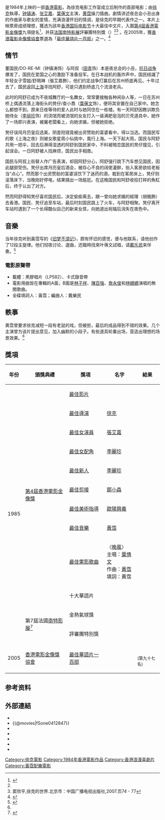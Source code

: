 {{Infobox Film
| name               = 上海之夜
| original_name      = ''{{lang|en|Shanghai Blues}}''
| image              = Shanghai Blues poster.jpg
| caption            = 
| director           = [[徐克|徐克]]
| producer           = [[徐克|徐克]]
| producer_2         = 馬賢良、羅安娜、張堆樹、朱鳳崗
| writer             = [[司徒卓漢|司徒卓漢]]、[[陳冠中|陳冠中]]、[[杜國威|杜國威]]
| starring           = {{ubl|[[钟镇涛|钟镇涛]]|[[张艾嘉|张艾嘉]]|[[葉蒨文|葉蒨文]]|[[田青|田青]]|[[李丽珍|李丽珍]]}}
| music              = [[黄霑|黄霑]]、[[鄧少林|鄧少林]]
| movie_music        = 
| maintheme          = 〈[[晚風_(歌曲)|晚風]]〉／葉蒨文
| cinematography     = 張惠恭、敖志君、黃仲標、鍾志文、劉鴻泉
| editing            = 吳金華、鄒小森
| studio             = 徐克電影工作室
| distributor        = 徐克電影工作室
| released           = {{HKG-1959}}：{{film date|1984|10|11}}{{TWN}}：{{start date|1989|11|09}}<br>{{JPN}}：{{start date|1989|4|28}}<br>{{SWE}}：{{start date|1990|12|25}}<br>{{FIN}}：{{start date|1991|3|1}}
| runtime            = 100分鐘
| country            = {{英屬香港電影}}
| language           = [[粤语|粤语]]
| awards             = 
| budget             = 
| gross              = 香港：[[HK$|HK$]] 11,625,564.00<br>台灣：[[NT$|NT$]] 4,108,976.00<ref>{{cite web |url=http://cinema.nccu.edu.tw/BOX/3A/3A84.HTM |title=1984年台灣票房|work=台灣電影資料庫 |accessdate=2021-05-09|archive-url=https://web.archive.org/web/20160304072454/http://cinema.nccu.edu.tw/BOX/3A/3A84.HTM |archive-date=2016-03-04 |dead-url=yes}}</ref>
| amg_id             = 1:44082
| imdb_id            = tt0088097
| preceded_by        = 
| followed_by        = 
}}

{{engname|《上海之夜》|''Shanghai Blues''}}是1984年上映的一部[[香港電影|香港電影]]，為徐克电影工作室成立后制作的首部电影；由[[徐克|徐克]]執導，[[钟镇涛|钟镇涛]]、[[张艾嘉|张艾嘉]]、[[葉蒨文|葉蒨文]]主演，[[黄霑|黄霑]]操刀插曲。劇情讲述夜总会小丑出身的作曲家与歌女的爱情，充满浪漫怀旧的情调，是徐克的早期代表作之一。本片上映票房成绩理想，獲选为該年[[香港国际电影节|香港国际电影节]]十大最佳中文片，入圍[[第4屆香港電影金像獎|第4屆香港電影金像獎]]九項提名<ref>{{cite web|url=http://www.hkfaa.com/history/list_04.html|title=第4屆香港電影金像獎提名及得獎名單|publisher=[[香港電影金像獎|香港電影金像獎]]|accessdate=2019-09-08|archive-date=2016-03-04|archive-url=https://web.archive.org/web/20160304085556/http://www.hkfaa.com/history/list_04.html|dead-url=no}}</ref>，并获[[法国|法国]][[南特影展|南特影展]]評審團特別獎（{{lang|en|Special Jury Award}}）<ref name="南特" /><ref name=tsui>窦欣平,徐克的世界.北京市：中国广播电视出版社,2007.页74 - 77</ref> 。在2005年，獲[[香港電影金像獎協會|香港電影金像獎協會]]票選為「[[最佳華語電影一百部|最佳華語片一百部]]」之一。<ref>{{cite web |url=http://www.hkfaa.com/news/100films.html |title=最佳華語片一百部 The Best 100 Chinese Motion Pictures |publisher=[[香港電影金像獎協會|香港電影金像獎協會]] |accessdate=2010-07-21 |archive-url=https://web.archive.org/web/20210309025042/http://www.hkfaa.com/news/100films.html |archive-date=2021-03-09|dead-url=yes}}</ref>

== 情节 ==
董国民/DO-RE-MI（钟镇涛饰）与阿叔（[[田青|田青]]饰）本是夜总会的小丑，[[抗日战争|抗日战争]]爆发了，国民在爱国之心的激励下准备投军。在日本战机的轰炸声中，国民结識了年轻女子雪姐/舒珮琳（張艾嘉飾），他们约定战争打赢后在苏州桥底再见。十年过去了，国民返回[[上海|上海]]寻找阿舒，可是只遇到桥底几个流浪老兵。

此时的阿舒已成为不夜城舞厅的一名舞女，常常要接触各种闲杂人等，一日在苏州桥上偶遇流落上海街头的凳仔/查小喬（[[葉蒨文|葉蒨文]]饰），便将其安置在自己家中。她怎么都想不到，原来日夜等待的爱人此时与她同住在一栋楼。有一天阿舒因教训欺负她侍女（[[李丽珍|李丽珍]]饰）的流氓而被流氓的女友打入一装满肥皂泡的贝壳道具中，她作了一场即兴表演，被屠老闆看上，向她求婚，但被她拒绝。

凳仔误闯月历皇后选美，阴差阳错竟被出资赞助的富婆看中，得以当选。而国民写的歌《上海之夜》则被女歌星周小仙挑中，風行上海。一天下起大雨，国民与阿舒共用一把伞，回去后淋得湿透的阿舒到国民家中，不料被暗恋国民的凳仔撞见，引起误会。一日阿舒被人找麻烦，国民出手相救。

国民与阿叔上街替人作广告表演，却因阿舒分心，阿舒强行跳下汽车想见国民，因此腿部受伤。凳仔出席月历皇后酒会，被存心不良的阔佬灌醉，抬入客房欲给老板当“点心”。然而那个出资赞助的富婆误饮下了迷药的酒，栽到在客房床上，凳仔则滚落床下，当晚刚好停电，结果搞出一场尴尬。在这晚国民和阿舒收拾打碎的魚缸后，终于认出了对方。

然而阿舒得知凳仔喜欢国民后，决定偷偷离去，跟一曾向她求婚的經理（胡楓飾）去香港。国民、凳仔追至车站，最后时刻国民跳上了火车，与阿舒相聚。凳仔离开车站时遇到了一个长得酷似自己的新来女孩，向她道出祝福后消失在夜色中。

== 音樂 ==
当年徐克听到黃霑写的《[[旧梦不須记|旧梦不須记]]》，颇有怀旧的感觉，便与他联系，请他创作了12段主旋律。他们彻夜讨论、選曲，还臨時找來叶蒨文試唱，请[[戴乐民|戴乐民]]来伴奏。<ref name="恨愛">{{cite book|author1=黃霑（口述）、衛靈（整理）|title=劍嘯江湖：徐克與香港電影（《愛恨徐克》一章）|date=2002年|isbn=962-8050-15-X}}</ref>
=== 電影原聲帶 ===
{{Album infobox | 
|  Name          = 上海之夜 電影原聲帶
|  Type          = [[電影原聲帶|電影原聲帶]]
|  Artist        = 
|  Cover         = 
|  Caption       =
|  Recorded      =
|  Background    = 
|  Released      = 1984年
|  Genre         = 國語
|  Label         = 華納唱片
|  Number        =
|  Length        =
|  Producer      = 
|  Reviews       =
|  Last album    = 
|  This album    = 
|  Next album    = 
}}
*載體：黑膠唱片（LP582）、卡式錄音帶
*電影用曲皆在專輯的A面，B面是[[林子祥|林子祥]]、[[陳百強|陳百強]]、[[詹永俊|詹永俊]]和[[林姍姍|林姍姍]]演唱的無關歌曲。
*全碟填詞人：黃霑；編曲人：戴樂民

{{Tracklist
| collapsed = 
| headline = A面
| font_size = 
| total_length = 
| all_writing = 
| all_music = 
| all_lyrics = 
| all_arranger = 
| all_producer = 
| all_note = 
| extra_column = 演唱者

| title1 = 晚風
| note1 = 
| longnote1 = 
| music1 = 黃霑
| lyrics1 = 
| arranger1 = 
| producer1 = 
| extra1 = 葉蒨文
| length1 =  3:26

| title2 = 天堂
| note2 = 
| longnote2 = 
| music2 = 黃霑
| lyrics2 = 
| arranger2 = 
| producer2 = 
| extra2 = 葉蒨文
| length2 =  1:44

| title3 = 不夜城
| note3 = 
| longnote3 = 
| music3 = 黃霑
| lyrics3 = 
| arranger3 = 
| producer3 = 
| extra3 = [[張艾嘉|張艾嘉]]
| length3 = 2:05

| title4 = 傾國傾城
| note4 = 
| longnote4 = 
| music4 = [[王正宇|王正宇]]
| lyrics4 = 
| arranger4 = 
| producer4 = 
| extra4 = 張艾嘉
| length4 =  2:54

| title5 = 晚風（音樂版）
| note5 = 
| longnote5 = 
| music5 = 黃霑
| lyrics5 = 
| arranger5 = 
| producer5 = 
| extra5 = 
| length5 = 3:26
}}

== 軼事 ==
黄霑曾要求徐克减短一段有老鼠的戏，但被拒，最后的成品得到不错的效果。几个主演曾为该片提出意见，加入幽默的小段子。有些道具轮番出场，营造出理想的场景效果。<ref name=tsui/>

== 獎項 ==
{| class="wikitable"
! 年份 !! 頒獎典禮 !! 獎項 !! 名字 !! 結果
|-
|rowspan=12|1985
|rowspan=10|[[第4屆香港電影金像獎|第4屆香港電影金像獎]]
|[[香港電影金像獎最佳電影|最佳影片]]<!-- 獎項名稱有沿革變化，「最佳電影」前稱「最佳影片」，並非筆誤，請勿修改 -->
|
|{{nom}}
|-
|[[香港電影金像獎最佳導演|最佳導演]]
|[[徐克|徐克]]
|{{nom}}
|-
|[[香港電影金像獎最佳女主角|最佳女演員]]
|[[張艾嘉|張艾嘉]]
|{{nom}}
|-
|[[香港電影金像獎最佳女配角|最佳女配角]]
|[[李麗珍|李麗珍]]
|{{nom}}
|-
|[[香港電影金像獎最佳新演員|最佳新人]]
|[[李麗珍|李麗珍]]
|{{nom}}
|-
|[[香港電影金像獎最佳剪接|最佳剪接]]
|[[鄒小森|鄒小森]]
|{{nom}}
|-
|[[香港電影金像獎最佳美術指導|最佳美術指導]]
|[[歐陽興義|歐陽興義]]
|{{nom}}
|-
|[[香港電影金像獎最佳原創電影音樂|最佳音樂]]
|[[黃霑|黃霑]]
|{{nom}}
|-
|[[香港電影金像獎最佳原創電影歌曲|最佳電影歌曲]]
|〈[[晚風_(歌曲)|晚風]]〉<br>主唱：[[葉倩文|葉倩文]]<br>作曲：[[黃霑|黃霑]]<br>填詞：黃霑
|{{nom}}
|-
| 十大華語片
|
| {{won}}
|-
|rowspan=2|第7屆法國[[南特影展|南特影展]]<ref name="南特">{{Cite web |url=https://www.imdb.com/event/ev0000460/1985/1/?ref_=ev_eh |title=Nantes Three Continents Festival 1985 Awards |accessdate=2021-04-23 |language=en |work=[[IMDb|IMDb]] |archive-date=2022-05-14 |archive-url=https://web.archive.org/web/20220514094402/https://www.imdb.com/event/ev0000460/1985/1/?ref_=ev_eh }}</ref>
|金熱氣球獎
|
|{{nom}}
|-
|評審團特別獎
|
|{{won}}
|-
|2005
|[[香港電影金像獎協會|香港電影金像獎協會]]
|[[最佳華語電影一百部|最佳華語片一百部]]
|
|{{won}}<br><small>(第九十七名)</small>
|}

== 参考资料 ==
{{reflist}}

== 外部連結 ==
*{{hkmdb title|6623}}
*{{@movies|fSone0412847}}
*{{douban}}
*{{Mtime|15908}}
*{{Amg movie|44082}}
*{{rotten-tomatoes|shanghai_blues}}
*{{imdb title|0088097}}

{{徐克}}
{{張艾嘉}}
{{最佳華語電影一百部}}
{{百部不可不看的香港電影}}
[[Category:徐克電影|Category:徐克電影]]
[[Category:1984年香港電影作品|Category:1984年香港電影作品]]
[[Category:香港浪漫喜劇片|Category:香港浪漫喜劇片]]
[[Category:黃霑配樂電影|Category:黃霑配樂電影]]